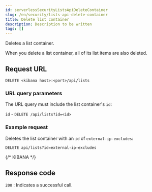 ```yaml
---
id: serverlessSecurityListsApiDeleteContainer
slug: /en/security/lists-api-delete-container
title: Delete list container
description: Description to be written
tags: []
---
```


<div id="lists-api-delete-container"></div>

Deletes a list container.

<DocCallOut title="Note">
When you delete a list container, all of its list items are also deleted.
</DocCallOut>

## Request URL

`DELETE <kibana host>:<port>/api/lists`

### URL query parameters

The URL query must include the list container's `id`:

`id` - `DELETE /api/lists?id=<id>`

### Example request

Deletes the list container with an `id` of `external-ip-excludes`:

```console
DELETE api/lists?id=external-ip-excludes
```
{/* KIBANA */}

## Response code

`200` 
    : Indicates a successful call.

